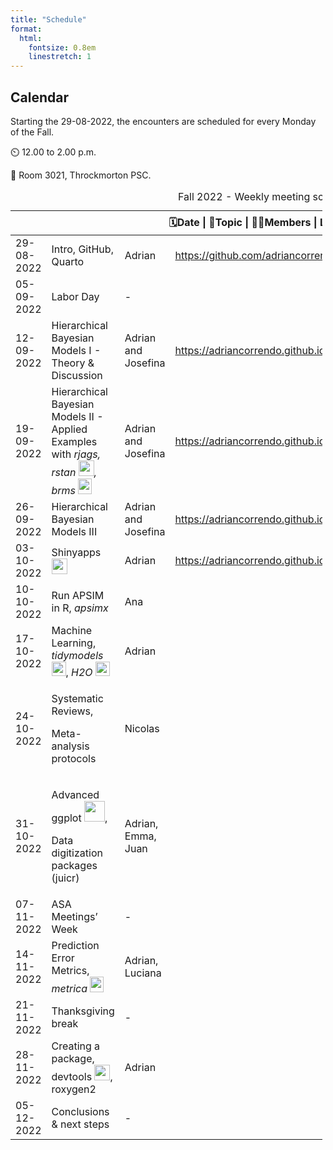 ```yaml
---
title: "Schedule"
format:
  html:
    fontsize: 0.8em
    linestretch: 1
---
```


::: callout-caution
## Calendar

Starting the 29-08-2022, the encounters are scheduled for every Monday of the Fall.

⏲️ 12.00 to 2.00 p.m.

📍 Room 3021, Throckmorton PSC.
:::

+------------+------------------------------------------------------------------------------------------------------------------------------------------------------------------+---------------------+--------------------------------------------------------------------------+
| 🗓️Date     | 🥕Topic                                                                                                                                                          | 🙋🏻Members           | LINKS ![](images/github-brands.svg){width="20" height="20"}              |
+============+==================================================================================================================================================================+=====================+==========================================================================+
| 29-08-2022 | Intro, GitHub, Quarto                                                                                                                                            | Adrian              | <https://github.com/adriancorrendo/Stats_Hub_2022>                       |
+------------+------------------------------------------------------------------------------------------------------------------------------------------------------------------+---------------------+--------------------------------------------------------------------------+
| 05-09-2022 | Labor Day                                                                                                                                                        | \-                  |                                                                          |
+------------+------------------------------------------------------------------------------------------------------------------------------------------------------------------+---------------------+--------------------------------------------------------------------------+
| 12-09-2022 | Hierarchical Bayesian Models I - Theory & Discussion                                                                                                             | Adrian and Josefina | <https://adriancorrendo.github.io/statasaurusweb/code_2_bayes_1.html>    |
+------------+------------------------------------------------------------------------------------------------------------------------------------------------------------------+---------------------+--------------------------------------------------------------------------+
| 19-09-2022 | Hierarchical Bayesian Models II - Applied Examples with *rjags, rstan* ![](images/stanlogo.png){width="25"}*, brms* ![](images/brms.png){width="22" height="25"} | Adrian and Josefina | <https://adriancorrendo.github.io/statasaurusweb/code_3_bayes_2.html>    |
+------------+------------------------------------------------------------------------------------------------------------------------------------------------------------------+---------------------+--------------------------------------------------------------------------+
| 26-09-2022 | Hierarchical Bayesian Models III                                                                                                                                 | Adrian and Josefina | <https://adriancorrendo.github.io/statasaurusweb/code_4_bayes_3.html>    |
+------------+------------------------------------------------------------------------------------------------------------------------------------------------------------------+---------------------+--------------------------------------------------------------------------+
| 03-10-2022 | Shinyapps ![](assets/images/shiny.png){width="25"}                                                                                                               | Adrian              | <https://adriancorrendo.github.io/statasaurusweb/class_5_shinyapps.html> |
+------------+------------------------------------------------------------------------------------------------------------------------------------------------------------------+---------------------+--------------------------------------------------------------------------+
| 10-10-2022 | Run APSIM in R, *apsimx*                                                                                                                                         | Ana                 |                                                                          |
+------------+------------------------------------------------------------------------------------------------------------------------------------------------------------------+---------------------+--------------------------------------------------------------------------+
| 17-10-2022 | Machine Learning, *tidymodels*![](images/tidymodels.svg){width="23"}, *H2O* ![](images/h2o-automl-logo.jpg){width="23"}                                          | Adrian              |                                                                          |
+------------+------------------------------------------------------------------------------------------------------------------------------------------------------------------+---------------------+--------------------------------------------------------------------------+
| 24-10-2022 | Systematic Reviews,                                                                                                                                              | Nicolas             |                                                                          |
|            |                                                                                                                                                                  |                     |                                                                          |
|            | Meta-analysis protocols                                                                                                                                          |                     |                                                                          |
+------------+------------------------------------------------------------------------------------------------------------------------------------------------------------------+---------------------+--------------------------------------------------------------------------+
| 31-10-2022 | Advanced ggplot ![](images/logo.png){width="33"},                                                                                                                | Adrian, Emma, Juan  |                                                                          |
|            |                                                                                                                                                                  |                     |                                                                          |
|            | Data digitization packages (juicr)                                                                                                                               |                     |                                                                          |
+------------+------------------------------------------------------------------------------------------------------------------------------------------------------------------+---------------------+--------------------------------------------------------------------------+
| 07-11-2022 | ASA Meetings' Week                                                                                                                                               | \-                  |                                                                          |
+------------+------------------------------------------------------------------------------------------------------------------------------------------------------------------+---------------------+--------------------------------------------------------------------------+
| 14-11-2022 | Prediction Error Metrics, *metrica* ![](images/FXERIykUsAEe7rQ.png){width="22" height="25"}                                                                      | Adrian, Luciana     |                                                                          |
+------------+------------------------------------------------------------------------------------------------------------------------------------------------------------------+---------------------+--------------------------------------------------------------------------+
| 21-11-2022 | Thanksgiving break                                                                                                                                               | \-                  |                                                                          |
+------------+------------------------------------------------------------------------------------------------------------------------------------------------------------------+---------------------+--------------------------------------------------------------------------+
| 28-11-2022 | Creating a package, devtools ![](images/index.png){width="25"}, roxygen2                                                                                         | Adrian              |                                                                          |
+------------+------------------------------------------------------------------------------------------------------------------------------------------------------------------+---------------------+--------------------------------------------------------------------------+
| 05-12-2022 | Conclusions & next steps                                                                                                                                         | \-                  |                                                                          |
+------------+------------------------------------------------------------------------------------------------------------------------------------------------------------------+---------------------+--------------------------------------------------------------------------+

: Fall 2022 - Weekly meeting schedule
